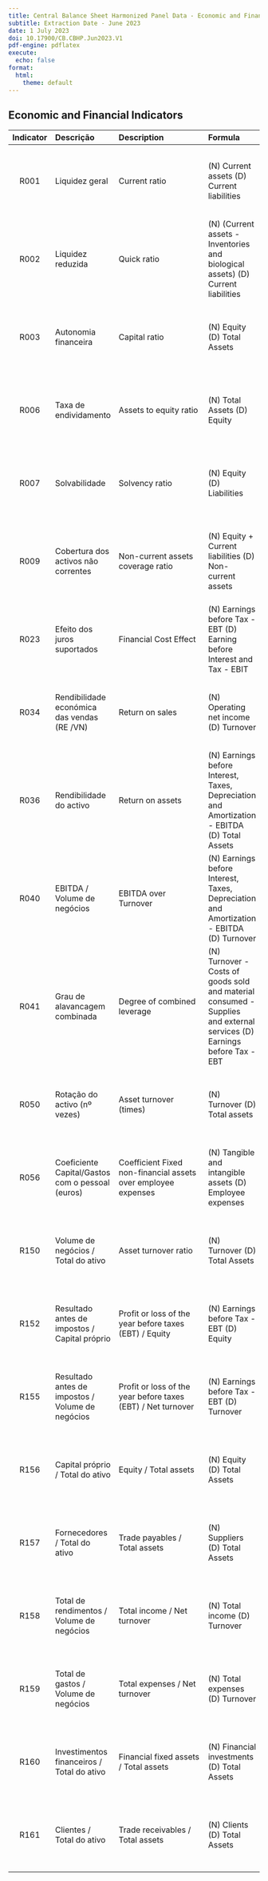 ```yaml
---
title: Central Balance Sheet Harmonized Panel Data - Economic and Financial Indicators
subtitle: Extraction Date - June 2023
date: 1 July 2023
doi: 10.17900/CB.CBHP.Jun2023.V1
pdf-engine: pdflatex
execute:
  echo: false
format:
  html:
    theme: default
---
```


## Economic and Financial Indicators

| Indicator | Descrição | Description | Formula |  | Detailed Formula |
| :---: | :----------- | :------------- | :--------------------- | :--------------------- | :--------------------- |
| R001 | Liquidez geral  | Current ratio  | (N) Current assets (D) Current liabilities | B029/B089 | CASE WHEN [B089]<=0 OR ABS([B029]/[B089])>100 THEN NULL ELSE CASE WHEN [B029] =0 THEN 0 ELSE ([B029]/[B089]) END END |"
| R002 | Liquidez reduzida  | Quick ratio  | (N) (Current assets - Inventories and biological assets) (D) Current liabilities | (B029-B032)/B089 | CASE WHEN [B089]<=0 OR ABS(([B029]-[B032])/[B089])>100 THEN NULL ELSE CASE WHEN ([B029]-[B032]) =0 THEN 0 ELSE (([B029]-[B032])/[B089]) END END |"
| R003 | Autonomia financeira | Capital ratio | (N) Equity (D) Total Assets | B061/B001 | CASE WHEN [B001]<=0 OR ABS([B061]/[B001])>100 THEN NULL ELSE CASE WHEN [B061] =0 THEN 0 ELSE ([B061]/[B001]) END END |"
| R006 | Taxa de endividamento  | Assets to equity ratio  | (N) Total Assets (D) Equity | B001/B061 | CASE WHEN [B061]<=0 OR ABS([B001]/[B061])>100 THEN NULL ELSE CASE WHEN [B001]=0 THEN 0 ELSE ([B001]/[B061]) END END |"
| R007 | Solvabilidade | Solvency ratio | (N) Equity (D) Liabilities | B061/B080 | CASE WHEN [B080]<=0 OR ABS([B061]/[B080])>100 THEN NULL ELSE CASE WHEN [B061] =0 THEN 0 ELSE ([B061]/[B080]) END END |"
| R009 | Cobertura dos activos não correntes  | Non-current assets coverage ratio  | (N) Equity + Current liabilities (D) Non-current assets | (B061+B081)/B004 | CASE WHEN [B004]<=0 OR ABS(([B061]+[B081])/[B004])>100 THEN NULL ELSE CASE WHEN ([B061]+[B081]) =0 THEN 0 ELSE (([B061]+[B081])/[B004]) END END |"
| R023 | Efeito dos juros suportados  | Financial Cost Effect  | (N) Earnings before Tax - EBT (D) Earning before Interest and Tax - EBIT | D086/D085 | CASE WHEN [D085]<=0 OR ABS([D086]/[D085])>100 THEN NULL ELSE CASE WHEN [D086] =0 THEN 0 ELSE ([D086]/[D085]) END END |"
| R034 | Rendibilidade económica das vendas  (RE /VN) | Return on sales  | (N) Operating net income (D) Turnover | D082/D001 | CASE WHEN [D001]<=0 OR ABS([D082]/[D001])>100 THEN NULL ELSE CASE WHEN [D082] =0 THEN 0 ELSE ([D082]/[D001]) END END |"
| R036 | Rendibilidade do activo | Return on assets  | (N) Earnings before Interest, Taxes, Depreciation and Amortization - EBITDA (D) Total Assets | D084/B001 | CASE WHEN [B001]<=0 OR ABS([D084]/[B001])>100 THEN NULL ELSE CASE WHEN [D084] =0 THEN 0 ELSE ([D084]/[B001]) END END |"
| R040 | EBITDA / Volume de negócios | EBITDA over Turnover  | (N) Earnings before Interest, Taxes, Depreciation and Amortization - EBITDA (D) Turnover | D084/D001 | CASE WHEN [D001]<=0 OR ABS([D084]/[D001])>100 THEN NULL ELSE CASE WHEN [D084] =0 THEN 0 ELSE ([D084]/[D001]) END END |"
| R041 | Grau de alavancagem combinada | Degree of combined leverage | (N) Turnover - Costs of goods sold and material consumed - Supplies and external services (D) Earnings before Tax - EBT | (D001-D025-D026)/D086 | CASE WHEN [D086]<=0 OR ([D001]-[D025]-[D026])<0 OR ABS(([D001]-[D025]-[D026])/[D086])>100 THEN NULL ELSE CASE WHEN ([D001]-[D025]-[D026]) =0 THEN 0 ELSE ([D001]-[D025]-[D026])/[D086] END END |"
| R050 | Rotação do activo (nº vezes) | Asset turnover (times) | (N) Turnover (D) Total assets | D001/B001 | CASE WHEN [B001]<=0 OR ABS([D001]/[B001])>100 THEN NULL ELSE CASE WHEN [D001] =0 THEN 0 ELSE ([D001]/[B001]) END END |"
| R056 | Coeficiente Capital/Gastos com o pessoal (euros) | Coefficient Fixed non-financial assets over employee expenses | (N) Tangible and intangible assets (D) Employee expenses | B005/D029 | CASE WHEN [D029]<=0 OR [B005]<0 OR ABS([B005]/[D029])>100 THEN NULL ELSE CASE WHEN [B005] =0 THEN 0 ELSE ([B005]/[D029]) END END |"
| R150 | Volume de negócios / Total do ativo  | Asset turnover ratio  | (N) Turnover (D) Total Assets | D001/B001 | CASE WHEN [B001] <= 0 OR ABS([D001]/[B001])>100 THEN NULL ELSE CASE WHEN [D001] = 0 THEN 0 ELSE ([D001]/[B001]) END END |"
| R152 | Resultado antes de impostos  / Capital próprio  | Profit or loss of the year before taxes (EBT) / Equity  | (N) Earnings before Tax - EBT (D) Equity | D086/B061 | CASE WHEN [B061] <= 0 OR ABS([D086]/[B061])>100 THEN NULL ELSE CASE WHEN [D086] = 0 THEN 0 ELSE ([D086]/[B061]) END END |"
| R155 | Resultado antes de impostos  / Volume de negócios  | Profit or loss of the year before taxes (EBT) / Net turnover  | (N) Earnings before Tax - EBT (D) Turnover | D086/D001 | CASE WHEN [D001] <= 0 OR ABS([D086]/[D001])>100 THEN NULL ELSE CASE WHEN [D086] = 0 THEN 0 ELSE ([D086]/[D001]) END END |"
| R156 | Capital próprio / Total do ativo  | Equity / Total assets  | (N) Equity (D) Total Assets | B061/B001 | CASE WHEN [B001] <= 0 OR ABS([B061]/[B001])>100 THEN NULL ELSE CASE WHEN [B061] = 0 THEN 0 ELSE ([B061]/[B001]) END END |"
| R157 | Fornecedores / Total do ativo  | Trade payables / Total assets  | (N) Suppliers (D) Total Assets | B093/B001 | CASE WHEN [B001] <= 0 OR ABS([B093]/[B001])>100 THEN NULL ELSE CASE WHEN [B093] = 0 THEN 0 ELSE ([B093]/[B001]) END END |"
| R158 | Total de rendimentos / Volume de negócios  | Total income / Net turnover  | (N) Total income (D) Turnover | D021/D001 | CASE WHEN [D001] <= 0 OR ABS([D021]/[D001])>100 THEN NULL ELSE CASE WHEN [D021] = 0 THEN 0 ELSE ([D021]/[D001]) END END |"
| R159 | Total de gastos / Volume de negócios  | Total expenses / Net turnover  | (N) Total expenses (D) Turnover | D062/D001 | CASE WHEN [D001] <= 0 OR ABS([D062]/[D001])>100 THEN NULL ELSE CASE WHEN [D062] = 0 THEN 0 ELSE ([D062]/[D001]) END END |"
| R160 | Investimentos financeiros / Total do ativo  | Financial fixed assets / Total assets  | (N) Financial investments (D) Total Assets | B025/B001 | CASE WHEN [B001] <= 0 OR [B025] < 0 OR ABS([B025]/[B001])>100 THEN NULL ELSE CASE WHEN [B025] = 0 THEN 0 ELSE ([B025]/[B001]) END END |"
| R161 | Clientes  / Total do ativo  | Trade receivables / Total assets  | (N) Clients (D) Total Assets | B041/B001 | CASE WHEN [B001] <= 0 OR ABS([B041]/[B001])>100 THEN NULL ELSE CASE WHEN [B041] = 0 THEN 0 ELSE ([B041]/[B001]) END END |"
